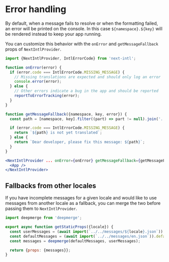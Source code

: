 # Error handling

By default, when a message fails to resolve or when the formatting failed, an error will be printed on the console. In this case `${namespace}.${key}` will be rendered instead to keep your app running.

You can customize this behavior with the `onError` and `getMessageFallback` props of `NextIntlProvider`.

```jsx
import {NextIntlProvider, IntlErrorCode} from 'next-intl';

function onError(error) {
  if (error.code === IntlErrorCode.MISSING_MESSAGE) {
    // Missing translations are expected and should only log an error
    console.error(error);
  } else {
    // Other errors indicate a bug in the app and should be reported
    reportToErrorTracking(error);
  }
}

function getMessageFallback({namespace, key, error}) {
  const path = [namespace, key].filter((part) => part != null).join('.');

  if (error.code === IntlErrorCode.MISSING_MESSAGE) {
    return `${path} is not yet translated`;
  } else {
    return `Dear developer, please fix this message: ${path}`;
  }
}

<NextIntlProvider ... onError={onError} getMessageFallback={getMessageFallback}>
  <App />
</NextIntlProvider>
```

## Fallbacks from other locales

If you have incomplete messages for a given locale and would like to use messages from another locale as a fallback, you can merge the two before passing them to `NextIntlProvider`.

```jsx filename="pages/index.js"
import deepmerge from 'deepmerge';

export async function getStaticProps({locale}) {
  const userMessages = (await import(`../../messages/${locale}.json`)).default;
  const defaultMessages = (await import(`../../messages/en.json`)).default;
  const messages = deepmerge(defaultMessages, userMessages);

  return {props: {messages}};
}
```
